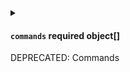 

<PartialCommand />


<PartialOnChange />



<details className="config-field" data-expandable="true">
<summary>

#### `commands` <span class="config-field-required" data-required="false">required</span> <span class="config-field-type">object[]</span> <span class="config-field-default"></span>

DEPRECATED: Commands

</summary>

<PartialCommands />


</details>


<PartialArgs />


<PartialAppendArgs />


<PartialImageFlag />


<PartialImageTagOnly />


<PartialSkipImageArg />
